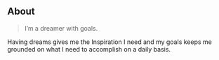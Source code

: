 ## About

> I’m a dreamer with goals.

Having dreams gives me the Inspiration I need and my goals keeps me grounded on what I need to accomplish on a daily basis.
